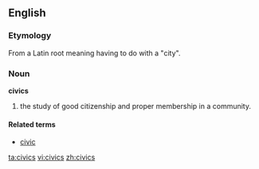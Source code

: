 ==English==
=== Etymology ===
From a Latin root meaning having to do with a "city".

=== Noun ===
'''civics'''

#the study of good citizenship and proper membership in a community.

====Related terms====
*[[civic]]

[[ta:civics]]
[[vi:civics]]
[[zh:civics]]